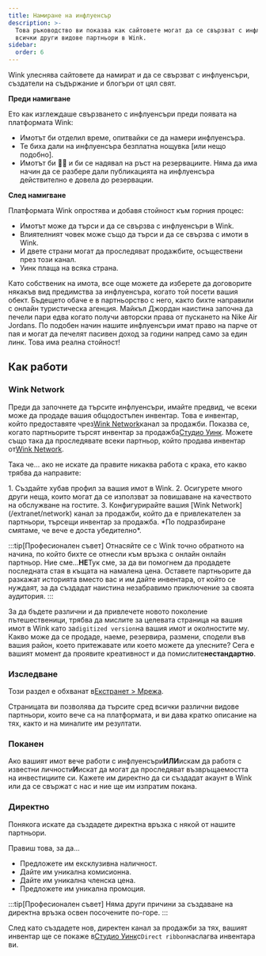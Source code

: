 ```yaml
---
title: Намиране на инфлуенсър
description: >-
  Това ръководство ви показва как сайтовете могат да се свързват с инфлуенсъри и
  всички други видове партньори в Wink.
sidebar:
  order: 6
---
```


Wink улеснява сайтовете да намират и да се свързват с инфлуенсъри, създатели на съдържание и блогъри от цял ​​свят.

**Преди намигване**

Ето как изглеждаше свързването с инфлуенсъри преди появата на платформата Wink:

* Имотът би отделил време, опитвайки се да намери инфлуенсъра.
* Те биха дали на инфлуенсъра безплатна нощувка \[или нещо подобно].
* Имотът би 🤞🏻 и би се надявал на ръст на резервациите. Няма да има начин да се разбере дали публикацията на инфлуенсъра действително е довела до резервации.

**След намигване**

Платформата Wink опростява и добавя стойност към горния процес:

* Имотът може да търси и да се свързва с инфлуенсъри в Wink.
* Влиятелният човек може също да търси и да се свързва с имоти в Wink.
* И двете страни могат да проследяват продажбите, осъществени през този канал.
* Уинк плаща на всяка страна.

Като собственик на имота, все още можете да изберете да договорите някакъв вид предимства за инфлуенсъра, когато той посети вашия обект.
Бъдещето обаче е в партньорство с него, както бихте направили с онлайн туристическа агенция.
Майкъл Джордан наистина започна да печели пари едва когато получи авторски права от пускането на Nike Air Jordans. По подобен начин нашите инфлуенсъри имат право на парче от пая и могат да печелят пасивен доход за години напред само за един линк. Това има реална стойност!

## Как работи

### Wink Network

Преди да започнете да търсите инфлуенсъри, имайте предвид, че всеки може да продаде вашия общодостъпен инвентар.
Това е инвентар, който предоставяте чрез[Wink Network](/extranet/network)канал за продажби.
Показва се, когато партньорите търсят инвентар за продажба[Студио Уинк](/studio/what-is-studio).
Можете също така да проследявате всеки партньор, който продава инвентар от[Wink Network](/extranet/network).

Така че... ако не искате да правите никаква работа с крака, ето какво трябва да направите:

<Steps>
  1. Създайте хубав профил за вашия имот в Wink.
  2. Осигурете много други неща, които могат да се използват за повишаване на качеството на обслужване на гостите.
  3. Конфигурирайте вашия [Wink Network](/extranet/network) канал за продажби, който да е привлекателен за партньори, търсещи инвентар за продажба. *По подразбиране смятаме, че вече е доста убедително*.
</Steps>


:::tip\[Професионален съвет]
Отнасяйте се с Wink точно обратното на начина, по който бихте се отнесли към връзка с онлайн онлайн партньор. Ние сме...**НЕ**Тук сме, за да ви помогнем да продадете последната стая в къщата на намалена цена.
Оставете партньорите да разкажат историята вместо вас и им дайте инвентара, от който се нуждаят, за да създадат наистина незабравимо приключение за своята аудитория.
:::

За да бъдете различни и да привлечете новото поколение пътешественици, трябва да мислите за целевата страница на вашия имот в Wink като за`digitized version`на вашия имот и околностите му.
Какво може да се продаде, наеме, резервира, размени, сподели във вашия район, което притежавате или което можете да улесните? Сега е вашият момент да проявите креативност и да помислите**нестандартно**.

### Изследване

Този раздел е обхванат в[Екстранет > Мрежа](/extranet/network/#explore-network).

Страницата ви позволява да търсите сред всички различни видове партньори, които вече са на платформата, и ви дава кратко описание на тях, както и на миналите им резултати.

### Поканен

Ако вашият имот вече работи с инфлуенсъри**ИЛИ**искам да работя с известни личности**И**искат да могат да проследяват възвръщаемостта на инвестициите си.
Кажете им директно да си създадат акаунт в Wink или да се свържат с нас и ние ще им изпратим покана.

### Директно

Понякога искате да създадете директна връзка с някой от нашите партньори.

Правиш това, за да...

* Предложете им ексклузивна наличност.
* Дайте им уникална комисионна.
* Дайте им уникална членска цена.
* Предложете им уникална промоция.

:::tip\[Професионален съвет]
Няма други причини за създаване на директна връзка освен посочените по-горе.
:::

След като създадете нов, директен канал за продажби за тях, вашият инвентар ще се покаже в[Студио Уинк](/studio/what-is-studio)с`Direct ribbon`наслагва инвентара ви.

